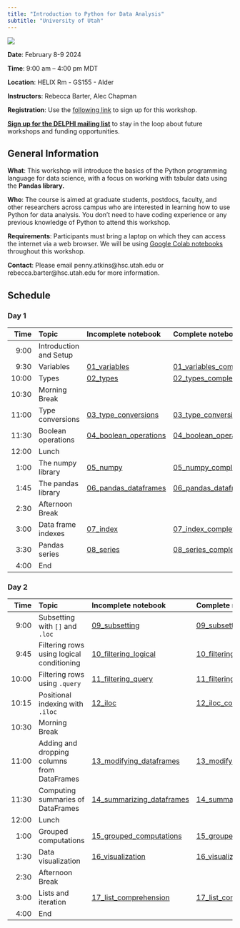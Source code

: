 ```yaml
---
title: "Introduction to Python for Data Analysis"
subtitle: "University of Utah"
---
```


[![](DELPHI-long.png)](https://uofuhealth.utah.edu/delphi-data-science-initiative)


::: {.callout-note appearance="simple" icon=false}
**Date**: February 8-9 2024

**Time**: 9:00 am -- 4:00 pm MDT

**Location**: HELIX Rm - GS155 - Alder

**Instructors**: Rebecca Barter, Alec Chapman
:::

**Registration**: Use the [following link](https://docs.google.com/forms/d/e/1FAIpQLSdlt4HZmLD5xJZkFUEG1wCyjxngEtLpQZpgH0Zx_7PbmNE40Q/viewform) to sign up for this workshop.

[**Sign up for the DELPHI mailing list**](https://www.lists.utah.edu/wws/subscribe/delphi?previous_action=info) to stay in the loop about future workshops and funding opportunities.

## General Information

**What**: This workshop will introduce the basics of the Python programming language for data science, with a focus on working with tabular data using the **Pandas library.**

**Who**: The course is aimed at graduate students, postdocs, faculty, and other researchers across campus who are interested in learning how to use Python for data analysis. You don't need to have coding experience or any previous knowledge of Python to attend this workshop.

**Requirements**: Participants must bring a laptop on which they can access the internet via a web browser. We will be using [Google Colab notebooks](https://colab.google/) throughout this workshop.

**Contact**: Please email penny.atkins@hsc.utah.edu or rebecca.barter@hsc.utah.edu for more information.

## Schedule

### Day 1


| Time  | Topic     | Incomplete notebook |  Complete notebook |
| ----:|:----|:---------------|:-----------------|
| 9:00   | Introduction and Setup |   |   |
| 9:30    | Variables | [01_variables](https://colab.research.google.com/drive/1pRt-Q1Wgv1JjwsjtkjXtXYQvXCRubi5O)   | [01_variables_complete](https://colab.research.google.com/drive/1XUU2Wo0yX1Fk3OYGJOIk9ZrGmK7zXXHv)   |
| 10:00   | Types |   [02_types](https://colab.research.google.com/drive/1HzUSyw9txQn35vQP8Ae4qXVP74QqNMud)   | [02_types_complete](https://colab.research.google.com/drive/1FAG4mmy1V1tfHqpu9uLslsV-TrWsY1qE) |
| 10:30   | Morning Break |   |    |
| 11:00   | Type conversions | [03_type_conversions](https://colab.research.google.com/drive/1tGbz5EP68Yeup9rhJfwD4D5WRg4DzR9o)   | [03_type_conversions_complete](https://colab.research.google.com/drive/1FDAqcOB8riVz-PGh4rH7F592mXYdUPmS)   |
| 11:30   | Boolean operations | [04_boolean_operations](https://colab.research.google.com/drive/1swXP2ROYwKHjTMWBsawzh5upfkb5yUnI) | [04_boolean_operations_complete](https://colab.research.google.com/drive/12Fg_6Q2QKcIEJh2lz0eHzqMen7vxGfML)   |
| 12:00  | Lunch | |    |
| 1:00   | The numpy library | [05_numpy](https://colab.research.google.com/drive/1Ow01eU5EqfULeiX0OI2HCb3xgrR7_xNR) |    [05_numpy_complete](https://colab.research.google.com/drive/15h8O4djFO2BWY5UQiXs9DTHLpy1q3DiF) |
| 1:45   | The pandas library | [06_pandas_dataframes](https://colab.research.google.com/drive/17uAJb634YHSAE3UIiC6g6NPsDjfWffDh) | [06_pandas_dataframes_complete](https://colab.research.google.com/drive/1P5XFsaC2hmiqPIORA4ESMTLl6KTLu7ak)   |
| 2:30   | Afternoon Break | |    |
| 3:00   | Data frame indexes | [07_index](https://colab.research.google.com/drive/199FavZjZ2Y6G1MGaGMWluT-vhuda4HB6) |    [07_index_complete](https://colab.research.google.com/drive/1qRL1ndgZttvLrywFYhXel2SBP5BoZAJT) |
| 3:30   | Pandas series | [08_series](https://colab.research.google.com/drive/1421UBQPyiqVQ_w3PRYXfeeCS96AP6L3o) | [08_series_complete](https://colab.research.google.com/drive/1XYbM-05ImYA4vH3K6k7DuIRyxuyReBlw)   |
| 4:00   | End | |    |



### Day 2


| Time   | Topic           | Incomplete notebook | Complete notebook | 
| ----:|:----|:---------------|:-----------------|
| 9:00    | Subsetting with `[]` and `.loc` | [09_subsetting](https://colab.research.google.com/drive/1bR-TLphPFiJGBKfTocW7_UCEVI67ZKfk)   |  [09_subsetting_complete](https://colab.research.google.com/drive/1KNZhaHk1ws4GNeRKKXDUyyjFDbSJkB9j) |
| 9:45    | Filtering rows using logical conditioning | [10_filtering_logical](https://colab.research.google.com/drive/1vk4popl0x1boqNth0yGf8r-J_Oj6-MiM)   | [10_filtering_logical_complete](https://colab.research.google.com/drive/1kUHy0Cg2nkqACCyQrw8rzLRqEK9DT-qT)  |
| 10:00   | Filtering rows using `.query` | [11_filtering_query](https://colab.research.google.com/drive/1U1y3qQEL6QiZQBz3xpI7W6QzLqFxMxzC)   | [11_filtering_query_complete](https://colab.research.google.com/drive/1XUbbwUzdSsePq1AMNrSggg-K-vNRBJed)  |
| 10:15   | Positional indexing with `.iloc` | [12_iloc](https://colab.research.google.com/drive/1mEgfaZWiEQv7HAf4RSXCadtsKSN_7pp7)   | [12_iloc_complete](https://colab.research.google.com/drive/13_3IWYgSsN7ezes7xlXFPJAGqE6tsyZ9)  |
| 10:30   | Morning Break |   |   |
| 11:00   | Adding and dropping columns from DataFrames | [13_modifying_dataframes](https://colab.research.google.com/drive/1LRDDQZQyGwy4qzA9yur1yVW9wp97qa2y)   |  [13_modifying_dataframes_complete](https://colab.research.google.com/drive/1-vV1Yua2VwPxaWB4Jw5Z_tR6ze7fqKob) |
| 11:30   | Computing summaries of DataFrames | [14_summarizing_dataframes](https://colab.research.google.com/drive/1As3Al76bUQDXZXzJRwHDOKRS1egatpHw)   |  [14_summarizing_dataframes_complete](https://colab.research.google.com/drive/1_iBsF1PKZQkC_qXWHH_ec4_-Btzim-c6) |
| 12:00   | Lunch |   |   |
| 1:00   | Grouped computations | [15_grouped_computations](https://colab.research.google.com/drive/1uNBcbw95Ltm0sawNgZQU8jSfQXZO6t9n)   |  [15_grouped_computations_complete](https://colab.research.google.com/drive/1ZTlNuU95Nmr6UwB8qLMB5zqdBshDDqHj) |
| 1:30   | Data visualization | [16_visualization](https://colab.research.google.com/drive/1WZwYKag_1IhiPuQGXlcJ8LqcqdjEwI5c)   | [16_visualization_complete](https://colab.research.google.com/drive/1yWlEUNZ_pXg47bGxOTFwz5EydkL-6MTr)  |
| 2:30   | Afternoon Break |   |   |
| 3:00   | Lists and iteration | [17_list_comprehension](https://colab.research.google.com/drive/1EJc5ew0OzFirzCcX_PwczKElLFzD1nyu)  |  [17_list_comprehension_complete](https://colab.research.google.com/drive/1euUDBeHcGu3i0wgV9kkVrBH-SyqmZu5k) |
| 4:00  | End |   |   |
